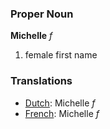 ===Proper Noun===
'''Michelle''' ''f''

# female first name

===Translations===
*[[Dutch]]: Michelle ''f''
*[[French]]: Michelle ''f''